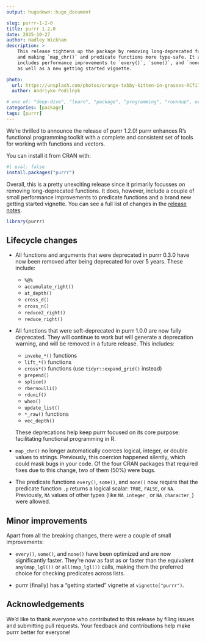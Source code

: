 ```yaml
---
output: hugodown::hugo_document

slug: purrr-1-2-0
title: purrr 1.2.0
date: 2025-10-27
author: Hadley Wickham
description: >
    This release tightens up the package by removing long-deprecated functions 
    and making `map_chr()` and predicate functions more type-safe. It also 
    includes performance improvements to `every()`, `some()`, and `none()`, 
    as well as a new getting started vignette.

photo:
  url: https://unsplash.com/photos/orange-tabby-kitten-in-grasses-RCfi7vgJjUY
  author: Andriyko Podilnyk

# one of: "deep-dive", "learn", "package", "programming", "roundup", or "other"
categories: [package] 
tags: [purrr]
---
```


<!--
TODO:
* [x] Look over / edit the post's title in the yaml
* [x] Edit (or delete) the description; note this appears in the Twitter card
* [x] Pick category and tags (see existing with `hugodown::tidy_show_meta()`)
* [x] Find photo & update yaml metadata
* [x] Create `thumbnail-sq.jpg`; height and width should be equal
* [x] Create `thumbnail-wd.jpg`; width should be >5x height
* [x] `hugodown::use_tidy_thumbnails()`
* [x] Add intro sentence, e.g. the standard tagline for the package
* [ ] `usethis::use_tidy_thanks()`
-->

We're thrilled to announce the release of purrr 1.2.0! purrr enhances R's functional programming toolkit with a complete and consistent set of tools for working with functions and vectors.

You can install it from CRAN with:

```r
#| eval: false
install.packages("purrr")
```

Overall, this is a pretty unexciting release since it primarily focusses on removing long-deprecated functions. It does, however, include a couple of small performance improvements to predicate functions and a brand new getting started vignette. You can see a full list of changes in the [release notes](https://github.com/tidyverse/purrr/releases/tag/v1.2.0).

```r
library(purrr)
```

## Lifecycle changes

* All functions and arguments that were deprecated in purrr 0.3.0 have now been removed after being deprecated for over 5 years. These include:

  - `%@%`
  - `accumulate_right()`
  - `at_depth()`
  - `cross_d()`
  - `cross_n()`
  - `reduce2_right()`
  - `reduce_right()`

* All functions that were soft-deprecated in purrr 1.0.0 are now fully deprecated. They will continue to work but will generate a deprecation warning, and will be removed in a future release. This includes:

  - `invoke_*()` functions
  - `lift_*()` functions  
  - `cross*()` functions (use `tidyr::expand_grid()` instead)
  - `prepend()`
  - `splice()`
  - `rbernoulli()`
  - `rdunif()`
  - `when()`
  - `update_list()`
  - `*_raw()` functions
  - `vec_depth()`

  These deprecations help keep purrr focused on its core purpose: facilitating functional programming in R.

* `map_chr()` no longer automatically coerces logical, integer, or double values to strings. Previously, this coercion happened silently, which could mask bugs in your code. Of the four CRAN packages that required fixes due to this change, two of them (50%) were bugs.

*  The predicate functions `every()`, `some()`, and `none()` now require that the predicate function `.p` returns a logical scalar: `TRUE`, `FALSE`, or `NA`. Previously, `NA` values of other types (like `NA_integer_` or `NA_character_`) were allowed.

## Minor improvements

Apart from all the breaking changes, there were a couple of small improvements:

* `every()`, `some()`, and `none()` have been optimized and are now significantly faster. They're now as fast as or faster than the equivalent `any(map_lgl())` or `all(map_lgl())` calls, making them the preferred choice for checking predicates across lists.

* purrr (finally) has a "getting started" vignette at `vignette("purrr")`.

## Acknowledgements

We'd like to thank everyone who contributed to this release by filing issues and submitting pull requests. Your feedback and contributions help make purrr better for everyone!

